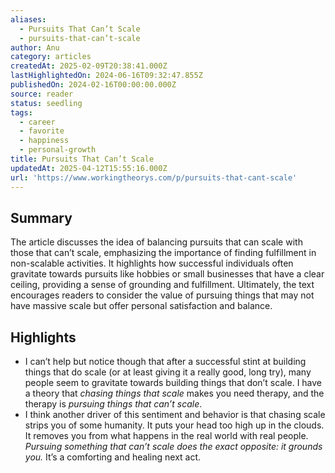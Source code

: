 ```yaml
---
aliases:
  - Pursuits That Can’t Scale
  - pursuits-that-can’t-scale
author: Anu
category: articles
createdAt: 2025-02-09T20:38:41.000Z
lastHighlightedOn: 2024-06-16T09:32:47.855Z
publishedOn: 2024-02-16T00:00:00.000Z
source: reader
status: seedling
tags:
  - career
  - favorite
  - happiness
  - personal-growth
title: Pursuits That Can’t Scale
updatedAt: 2025-04-12T15:55:16.000Z
url: 'https://www.workingtheorys.com/p/pursuits-that-cant-scale'
---
```

## Summary

The article discusses the idea of balancing pursuits that can scale with those that can’t scale, emphasizing the importance of finding fulfillment in non-scalable activities. It highlights how successful individuals often gravitate towards pursuits like hobbies or small businesses that have a clear ceiling, providing a sense of grounding and fulfillment. Ultimately, the text encourages readers to consider the value of pursuing things that may not have massive scale but offer personal satisfaction and balance.

## Highlights

- I can’t help but notice though that after a successful stint at building things that do scale (or at least giving it a really good, long try), many people seem to gravitate towards building things that don’t scale.
  I have a theory that _chasing things that scale_ makes you need therapy, and the therapy is _pursuing things that can’t scale_.
- I think another driver of this sentiment and behavior is that chasing scale strips you of some humanity. It puts your head too high up in the clouds. It removes you from what happens in the real world with real people. _Pursuing something that can’t scale does the exact opposite: it grounds you._ It’s a comforting and healing next act.
